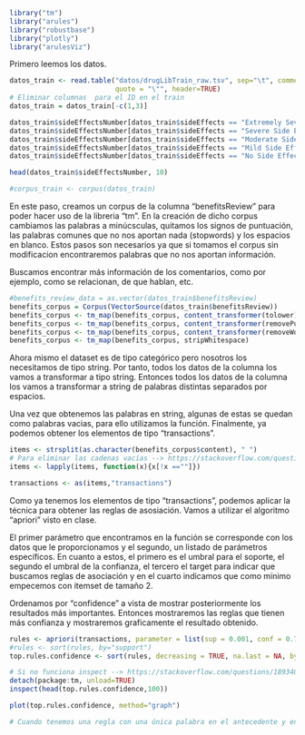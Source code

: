 ```r
library("tm")
library("arules")
library("robustbase")
library("plotly")
library("arulesViz")
```

Primero leemos los datos.

```r
datos_train <- read.table("datos/drugLibTrain_raw.tsv", sep="\t", comment.char="",
                          quote = "\"", header=TRUE)
# Eliminar columnas  para el ID en el train
datos_train = datos_train[-c(1,3)]
```



```r
datos_train$sideEffectsNumber[datos_train$sideEffects == "Extremely Severe Side Effects"] <- 5
datos_train$sideEffectsNumber[datos_train$sideEffects == "Severe Side Effects"] <- 4
datos_train$sideEffectsNumber[datos_train$sideEffects == "Moderate Side Effects"] <- 3
datos_train$sideEffectsNumber[datos_train$sideEffects == "Mild Side Effects"] <- 2
datos_train$sideEffectsNumber[datos_train$sideEffects == "No Side Effects"] <- 1

head(datos_train$sideEffectsNumber, 10)

#corpus_train <- corpus(datos_train)

```

En este paso, creamos un corpus de la columna "benefitsReview" para poder hacer uso de la libreria "tm". En la creación de dicho corpus cambiamos las palabras a minúcsculas, quitamos los signos de puntuación, las palabras comunes que no nos aportan nada (stopwords) y los espacios en blanco. Estos pasos son necesarios ya que si tomamos el corpus sin modificacion encontraremos palabras que no nos aportan información.

Buscamos encontrar más información de los comentarios, como por ejemplo, como se relacionan, de que hablan, etc.

```r
#benefits_review_data = as.vector(datos_train$benefitsReview)
benefits_corpus = Corpus(VectorSource(datos_train$benefitsReview))
benefits_corpus <- tm_map(benefits_corpus, content_transformer(tolower))
benefits_corpus <- tm_map(benefits_corpus, content_transformer(removePunctuation))
benefits_corpus <- tm_map(benefits_corpus, content_transformer(removeWords), stopwords("english"))
benefits_corpus <- tm_map(benefits_corpus, stripWhitespace)
```

Ahora mismo el dataset es de tipo categórico pero nosotros los necesitamos de tipo string. Por tanto, todos los datos de la columna los vamos a transformar a tipo string. Entonces todos los datos de la columna los vamos a transformar a string de palabras distintas separados por espacios.

Una vez que obtenemos las palabras en string, algunas de estas se quedan como palabras vacias, para ello utilizamos la función. Finalmente, ya podemos obtener los elementos de tipo "transactions".

```r
items <- strsplit(as.character(benefits_corpus$content), " ")
# Para eliminar las cadenas vacías --> https://stackoverflow.com/questions/24178854/remove-blanks-from-strsplit-in-r
items <- lapply(items, function(x){x[!x ==""]})

transactions <- as(items,"transactions")

```

Como ya tenemos los elementos de tipo "transactions", podemos aplicar la técnica para obtener las reglas de asosiación. Vamos a utilizar el algoritmo "apriori" visto en clase.

El primer parámetro que encontramos en la función se corresponde con los datos que le proporcionamos y el segundo, un listado de parámetros específicos. En cuanto a estos, el primero es el umbral para el soporte, el segundo el umbral de la confianza, el tercero el target para indicar que buscamos reglas de asociación y en el cuarto indicamos que como mínimo empecemos con itemset de tamaño 2.

Ordenamos por "confidence" a vista de mostrar posteriormente los resultados más importantes. Entonces mostraremos las reglas que tienen más confianza y mostraremos graficamente el resultado obtenido.

```r
rules <- apriori(transactions, parameter = list(sup = 0.001, conf = 0.7, target="rules", minlen=1))
#rules <- sort(rules, by="support")
top.rules.confidence <- sort(rules, decreasing = TRUE, na.last = NA, by = "confidence")

# Si no funciona inspect --> https://stackoverflow.com/questions/18934098/r-error-with-inspect-function
detach(package:tm, unload=TRUE) 
inspect(head(top.rules.confidence,100))

plot(top.rules.confidence, method="graph")

# Cuando tenemos una regla con una única palabra en el antecedente y en el consecuente deben de ir unidas en el texto
```

